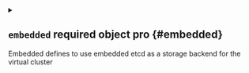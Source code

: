 
<details className="config-field" data-expandable="true">
<summary>

## `embedded` <span className="config-field-required" data-required="false">required</span> <span className="config-field-type">object</span> <span className="config-field-default"></span> <span className="config-field-enum"></span> <span data-pro="false" className="config-field-pro">pro</span> {#embedded}

Embedded defines to use embedded etcd as a storage backend for the virtual cluster

</summary>




<details className="config-field" data-expandable="false" open>
<summary>

### `enabled` <span className="config-field-required" data-required="false">required</span> <span className="config-field-type">boolean</span> <span className="config-field-default">false</span> <span className="config-field-enum"></span> <span data-pro="false" className="config-field-pro">pro</span> {#embedded-enabled}

Enabled defines if the embedded etcd should be used.

</summary>



</details>



<details className="config-field" data-expandable="false" open>
<summary>

### `migrateFromDeployedEtcd` <span className="config-field-required" data-required="false">required</span> <span className="config-field-type">boolean</span> <span className="config-field-default">false</span> <span className="config-field-enum"></span> <span data-pro="false" className="config-field-pro">pro</span> {#embedded-migrateFromDeployedEtcd}

MigrateFromDeployedEtcd signals that vCluster should migrate from the deployed external etcd to embedded etcd.

</summary>



</details>


</details>

